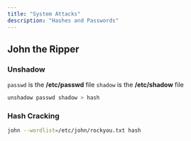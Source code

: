 ```yaml
---
title: "System Attacks"
description: "Hashes and Passwords"
---
```


## John the Ripper

### Unshadow

`passwd` is the **/etc/passwd** file `shadow` is the **/etc/shadow** file

```bash
unshadow passwd shadow > hash
```

### Hash Cracking

```bash
john --wordlist=/etc/john/rockyou.txt hash
```